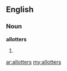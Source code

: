 ==English==

===Noun===
'''allotters'''

# {{plural of|[[allotter]]}}

[[ar:allotters]]
[[my:allotters]]